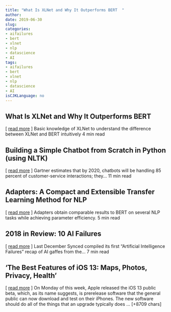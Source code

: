 ```yaml
---
title: "What Is XLNet and Why It Outperforms BERT  " 
author: 
date: 2019-06-30
slug: 
categories: 
- aifailures
- bert
- xlnet
- nlp
- datascience
- AI
tags: 
- aifailures
- bert
- xlnet
- nlp
- datascience
- AI
isCJKLanguage: no 
---
```


## What Is XLNet and Why It Outperforms BERT   
[ <a href="https://medium.com/@bramblexu/what-is-xlnet-and-why-it-outperforms-bert-8d8fce710335" target="_blank">read more</a> ] 
  Basic knowledge of XLNet to understand the difference between XLNet and BERT intuitively 4 min read 




## Building a Simple Chatbot from Scratch in Python (using NLTK)   
[ <a href="https://medium.com/@parulnith/building-a-simple-chatbot-in-python-using-nltk-7c8c8215ac6e" target="_blank">read more</a> ] 
  Gartner estimates that by 2020, chatbots will be handling 85 percent of customer-service interactions; they… 11 min read 




## Adapters: A Compact and Extensible Transfer Learning Method for NLP   
[ <a href="https://medium.com/@ibelmopan/adapters-a-compact-and-extensible-transfer-learning-method-for-nlp-6d18c2399f62" target="_blank">read more</a> ] 
  Adapters obtain comparable results to BERT on several NLP tasks while achieving parameter efficiency. 5 min read 




## 2018 in Review: 10 AI Failures   
[ <a href="https://medium.com/@Synced/2018-in-review-10-ai-failures-c18faadf5983" target="_blank">read more</a> ] 
  Last December Synced compiled its first "Artificial Intelligence Failures" recap of AI gaffes from the… 7 min read 




## 'The Best Features of iOS 13: Maps, Photos, Privacy, Health' 
 [ <a href="https://www.wired.com/story/ios-13-top-features/" target="_blank">read more</a> ]
On Monday of this week, Apple released the iOS 13 public beta, which, as its name suggests, is prerelease software that the general public can now download and test on their iPhones. The new software should do all of the things that an upgrade typically does … [+8709 chars] 


